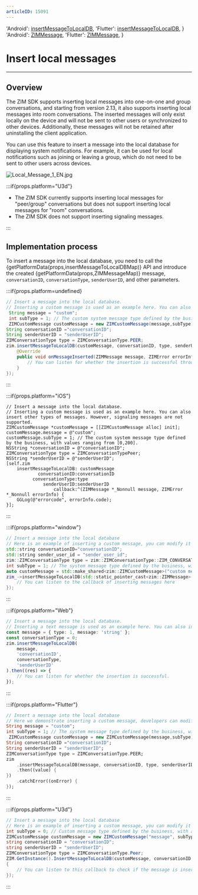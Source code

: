```yaml
---
articleID: 15091
---
```



  'Android': <a href='@insertMessageToLocalDB' target='_blank'>insertMessageToLocalDB</a>,
  'Flutter': <a href='https://pub.dev/documentation/zego_zim/latest/zego_zim/ZIM/insertMessageToLocalDB.html' target='_blank'>insertMessageToLocalDB</a>,
}
  'Android': <a href='@-ZIMMessage' target='_blank'>ZIMMessage</a>,
  'Flutter': <a href='https://pub.dev/documentation/zego_zim/latest/zego_zim/ZIMMessage-class.html' target='_blank'>ZIMMessage</a>,
}

# Insert local messages
- - -
## Overview
The ZIM SDK supports inserting local messages into one-on-one and group conversations, and starting from version 2.13, it also supports inserting local messages into room conversations. The inserted messages will only exist locally on the device and will not be sent to other users or synchronized to other devices. Additionally, these messages will not be retained after uninstalling the client application.

You can use this feature to insert a message into the local database for displaying system notifications. For example, it can be used for local notifications such as joining or leaving a group, which do not need to be sent to other users across devices.

<Frame width="auto" height="auto">
  <img src="https://media-resource.spreading.io/docuo/workspace564/27e54a759d23575969552654cb45bf89/e9cab7c485.jpg" alt="Local_Message_1_EN.jpg"/>
</Frame>

:::if{props.platform="U3d"}
<Warning title="Warning">

- The ZIM SDK currently supports inserting local messages for "peer/group" conversations but does not support inserting local messages for "room" conversations.
- The ZIM SDK does not support inserting signaling messages.
</Warning>
:::

## Implementation process
To insert a message into the local database, you need to call the {getPlatformData(props,insertMessageToLocalDBMap)} API and introduce the created {getPlatformData(props,ZIMMessageMap)} message, `conversationID`, `conversationType`, `senderUserID`, and other parameters.

:::if{props.platform=undefined}
<CodeGroup>
```java title="Sample code"
// Insert a message into the local database.
// Inserting a custom message is used as an example here. You can also insert other types of messages. However, signaling messages are not supported.
 String message = "custom";
 int subType = 1; // The custom system message type defined by the business, with values ranging from [0,200].
 ZIMCustomMessage customMessage = new ZIMCustomMessage(message,subType);
String conversationID ="conversationID";
String senderUserID = "senderUserID";
ZIMConversationType type = ZIMConversationType.PEER;
zim.insertMessageToLocalDB(customMessage, conversationID, type, senderUserID, new ZIMMessageInsertedCallback() {
    @Override
    public void onMessageInserted(ZIMMessage message, ZIMError errorInfo) {
        // You can listen for whether the insertion is successful through this callback.
    }
});
```
</CodeGroup>

:::

:::if{props.platform="iOS"}
<CodeGroup>
```objc title="Sample code"
// Insert a message into the local database.
// Inserting a custom message is used as an example here. You can also insert other types of messages. However, signaling messages are not supported.
ZIMCustomMessage *customMessage = [[ZIMCustomMessage alloc] init];
customMessage.message = @"custom";
customMessage.subType = 1; // The custom system message type defined by the business, with values ranging from [0,200].
NSString *conversationID = @"conversationID";
ZIMConversationType type = ZIMConversationTypePeer;
NSString *senderUserID = @"senderUserID";
[self.zim
    insertMessageToLocalDB: customMessage
            conversationID:conversationID
          conversationType:type
              senderUserID:senderUserID
                  callback:^(ZIMMessage *_Nonnull message, ZIMError *_Nonnull errorInfo) {
    GGLog(@"errorcode", errorInfo.code);
}];
```
</CodeGroup>

:::

:::if{props.platform="window"}
<CodeGroup>
```cpp title="Sample code"
// Insert a message into the local database
// Here is an example of inserting a custom message, you can modify it to insert other types of messages, signaling messages are not supported.
std::string conversationID="conversationID";
std::string sender_user_id = "sender_user_id";
zim::ZIMConversationType type = zim::ZIMConversationType::ZIM_CONVERSATION_TYPE_PEER;
int subType = 1; // The system message type defined by the business, with values ranging from [0, 200]
auto customMessage = std::make_shared<zim::ZIMCustomMessage>("custom message", subType);
zim_->insertMessageToLocalDB(std::static_pointer_cast<zim::ZIMMessage>(customMessage), conversationID, type, sender_user_id, [=](const std::shared_ptr<zim::ZIMMessage> &message, const zim::ZIMError &errorInfo) { 
    // You can listen to the callback of inserting messages here
});
```
</CodeGroup>
:::

:::if{props.platform="Web"}
<CodeGroup>
```typescript title="Sample code"
// Insert a message into the local database.
// Inserting a text message is used as an example here. You can also insert other types of messages. However, signaling messages are not supported.
const message = { type: 1, message: 'string' };
const conversationType = 0;
zim.insertMessageToLocalDB(
    message,
    'conversationID',
    conversationType,
    'senderUserID'
).then((res) => {
    // You can listen for whether the insertion is successful.
});
```
</CodeGroup>
:::

:::if{props.platform="Flutter"}
<CodeGroup>
```dart title="Sample code"
// Insert a message into the local database
// Here we demonstrate inserting a custom message, developers can modify it to insert other types of messages, signaling messages are not supported.
String message = "custom";
int subType = 1; // The system message type defined by the business, with values ranging from [0, 200]
 ZIMCustomMessage customMessage = new ZIMCustomMessage(message,subType);
String conversationID ="conversationID";
String senderUserID = "senderUserID";
ZIMConversationType type = ZIMConversationType.PEER;
zim
    .insertMessageToLocalDB(message, conversationID, type, senderUserID)
    .then((value) {
})
    .catchError((onError) {
});
```

</CodeGroup>
:::

:::if{props.platform="U3d"}
<CodeGroup>
```cs title="Sample code"
// Insert a message into the local database
// Here is an example of inserting a custom message, you can modify it to insert other types of messages (signaling messages are not supported).
int subType = 0; // Custom message type defined by the business, with a value between 0 and 200
ZIMCustomMessage customMessage = new ZIMCustomMessage("message", subType);
string conversationID = "conversationID";
string senderUserID = "senderUserID";
ZIMConversationType type = ZIMConversationType.Peer;
ZIM.GetInstance().InsertMessageToLocalDB(customMessage, conversationID, type, senderUserID, (ZIMMessage message, ZIMError errorInfo) => 
{
    // You can listen to this callback to check if the message is inserted successfully
});
```

</CodeGroup>
:::
